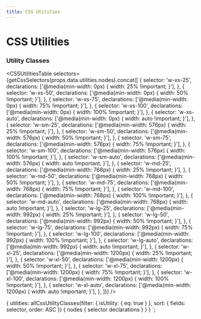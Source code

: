 ```yaml
---
title: CSS Utilities
---
```



# CSS Utilities

### Utility Classes

<CSSUtilitiesTable
  selectors={getCssSelectors(props.data.utilities.nodes).concat([
    {
      selector: 'w-xs-25',
      declarations: ['@media(min-width: 0px) { width: 25% !important; }'],
    },
    {
      selector: 'w-xs-50',
      declarations: ['@media(min-width: 0px) { width: 50% !important; }'],
    },
    {
      selector: 'w-xs-75',
      declarations: ['@media(min-width: 0px) { width: 75% !important; }'],
    },
    {
      selector: 'w-xs-100',
      declarations: ['@media(min-width: 0px) { width: 100% !important; }'],
    },
    {
      selector: 'w-xs-auto',
      declarations: ['@media(min-width: 0px) { width: auto !important; }'],
    },
    {
      selector: 'w-sm-25',
      declarations: ['@media(min-width: 576px) { width: 25% !important; }'],
    },
    {
      selector: 'w-sm-50',
      declarations: ['@media(min-width: 576px) { width: 50% !important; }'],
    },
    {
      selector: 'w-sm-75',
      declarations: ['@media(min-width: 576px) { width: 75% !important; }'],
    },
    {
      selector: 'w-sm-100',
      declarations: ['@media(min-width: 576px) { width: 100% !important; }'],
    },
    {
      selector: 'w-sm-auto',
      declarations: ['@media(min-width: 576px) { width: auto !important; }'],
    },
    {
      selector: 'w-md-25',
      declarations: ['@media(min-width: 768px) { width: 25% !important; }'],
    },
    {
      selector: 'w-md-50',
      declarations: ['@media(min-width: 768px) { width: 50% !important; }'],
    },
    {
      selector: 'w-md-75',
      declarations: ['@media(min-width: 768px) { width: 75% !important; }'],
    },
    {
      selector: 'w-md-100',
      declarations: ['@media(min-width: 768px) { width: 100% !important; }'],
    },
    {
      selector: 'w-md-auto',
      declarations: ['@media(min-width: 768px) { width: auto !important; }'],
    },
    {
      selector: 'w-lg-25',
      declarations: ['@media(min-width: 992px) { width: 25% !important; }'],
    },
    {
      selector: 'w-lg-50',
      declarations: ['@media(min-width: 992px) { width: 50% !important; }'],
    },
    {
      selector: 'w-lg-75',
      declarations: ['@media(min-width: 992px) { width: 75% !important; }'],
    },
    {
      selector: 'w-lg-100',
      declarations: ['@media(min-width: 992px) { width: 100% !important; }'],
    },
    {
      selector: 'w-lg-auto',
      declarations: ['@media(min-width: 992px) { width: auto !important; }'],
    },
    {
      selector: 'w-xl-25',
      declarations: ['@media(min-width: 1200px) { width: 25% !important; }'],
    },
    {
      selector: 'w-xl-50',
      declarations: ['@media(min-width: 1200px) { width: 50% !important; }'],
    },
    {
      selector: 'w-xl-75',
      declarations: ['@media(min-width: 1200px) { width: 75% !important; }'],
    },
    {
      selector: 'w-xl-100',
      declarations: ['@media(min-width: 1200px) { width: 100% !important; }'],
    },
    {
      selector: 'w-xl-auto',
      declarations: ['@media(min-width: 1200px) { width: auto !important; }'],
    },
  ])}
/>

  {
    utilities: allCssUtilityClasses(filter: { isUtility: { eq: true } }, sort: { fields: selector, order: ASC }) {
      nodes {
        selector
        declarations
      }
    }
  }
`;
